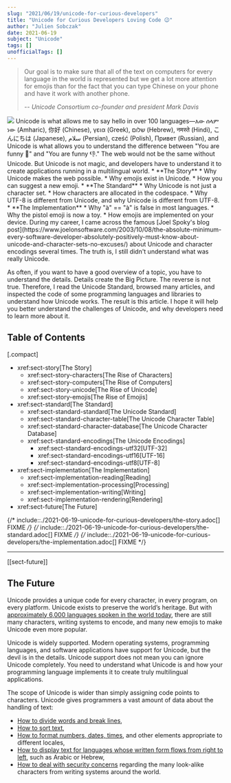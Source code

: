 ```yaml
---
slug: "2021/06/19/unicode-for-curious-developers"
title: "Unicode for Curious Developers Loving Code 😉"
author: "Julien Sobczak"
date: 2021-06-19
subject: "Unicode"
tags: []
unofficialTags: []
---
```



> Our goal is to make sure that all of the text on computers for every language in the world is represented but we get a lot more attention for emojis than for the fact that you can type Chinese on your phone and have it work with another phone.
>
> -- <cite> Unicode Consortium co-founder and president Mark Davis</cite>


<img src="e/posts_resources/2021-06-19-unicode-for-curious-developers/mojis-everywhere.png" />


<Lead>
Unicode is what allows me to say hello in over 100 languages—እው ሰላም ነው (Amharic), 你好 (Chinese), γεια (Greek), שלום (Hebrew), नमस्ते (Hindi), こんにちは (Japanese), سلام (Persian), cześć (Polish), Привет (Russian), and Unicode is what allows you to understand the difference between "You are funny 🤣" and "You are funny 👎." The web would not be the same without Unicode. But Unicode is not magic, and developers have to understand it to create applications running in a multilingual world.
</Lead>


<Admonition type="note" className="None" title="What You Will Learn">
* **The Story**
  * Why Unicode makes the web possible.
  * Why emojis exist in Unicode.
  * How you can suggest a new emoji.
* **The Standard**
  * Why Unicode is not just a character set.
  * How characters are allocated in the codespace.
  * Why UTF-8 is different from Unicode, and why Unicode is different from UTF-8.
* **The Implementation**
  * Why "à" == "à" is false in most languages.
  * Why the pistol emoji is now a toy.
  * How emojis are implemented on your device.
</Admonition>


<Admonition type="note" className="None" title="Why Learning About Unicode?">
During my career, I came across the famous [Joel Spoky's blog post](https://www.joelonsoftware.com/2003/10/08/the-absolute-minimum-every-software-developer-absolutely-positively-must-know-about-unicode-and-character-sets-no-excuses/) about Unicode and character encodings several times. The truth is, I still didn't understand what was really Unicode.

As often, if you want to have a good overview of a topic, you have to understand the details. Details create the Big Picture. The reverse is not true. Therefore, I read the Unicode Standard, browsed many articles, and inspected the code of some programming languages and libraries to understand how Unicode works. The result is this article. I hope it will help you better understand the challenges of Unicode, and why developers need to learn more about it.
</Admonition>



## Table of Contents

[.compact]
* xref:sect-story[The Story]
  * xref:sect-story-characters[The Rise of Characters]
  * xref:sect-story-computers[The Rise of Computers]
  * xref:sect-story-unicode[The Rise of Unicode]
  * xref:sect-story-emojis[The Rise of Emojis]
* xref:sect-standard[The Standard]
  * xref:sect-standard-standard[The Unicode Standard]
  * xref:sect-standard-character-table[The Unicode Character Table]
  * xref:sect-standard-character-database[The Unicode Character Database]
  * xref:sect-standard-encodings[The Unicode Encodings]
    * xref:sect-standard-encodings-utf32[UTF-32]
    * xref:sect-standard-encodings-utf16[UTF-16]
    * xref:sect-standard-encodings-utf8[UTF-8]
* xref:sect-implementation[The Implementation]
  * xref:sect-implementation-reading[Reading]
  * xref:sect-implementation-processing[Processing]
  * xref:sect-implementation-writing[Writing]
  * xref:sect-implementation-rendering[Rendering]
* xref:sect-future[The Future]

{/* include::./2021-06-19-unicode-for-curious-developers/the-story.adoc[] FIXME */}
{/* include::./2021-06-19-unicode-for-curious-developers/the-standard.adoc[] FIXME */}
{/* include::./2021-06-19-unicode-for-curious-developers/the-implementation.adoc[] FIXME */}


---

[[sect-future]]
## The Future

Unicode provides a unique code for every character, in every program, on every platform. Unicode exists to preserve the world’s heritage. But with [approximately 6,000 languages spoken in the world today](http://www.unicode.org/education/consortwork.html), there are still many characters, writing systems to encode, and many new emojis to make Unicode even more popular.

Unicode is widely supported. Modern operating systems, programming languages, and software applications have support for Unicode, but the devil is in the details. Unicode support does not mean you can ignore Unicode completely. You need to understand what Unicode is and how your programming language implements it to create truly multilingual applications.


<Admonition type="note" className="experiment" title="To Go Further">
The scope of Unicode is wider than simply assigning code points to characters. Unicode gives programmers a vast amount of data about the handling of text:

* [How to divide words and break lines](https://www.unicode.org/reports/tr14/),
* [How to sort text](http://unicode.org/reports/tr10/),
* [How to format numbers, dates, times](http://cldr.unicode.org/), and other elements appropriate to different locales,
* [How to display text for languages whose written form flows from right to left](https://unicode.org/reports/tr9/), such as Arabic or Hebrew,
* [How to deal with security concerns](https://unicode.org/reports/tr36/) regarding the many look-alike characters from writing systems around the world.
</Admonition>
